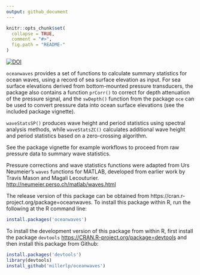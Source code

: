 ```yaml
---
output: github_document
---
```


<!-- README.md is generated from README.Rmd. Please edit that file -->

```r
knitr::opts_chunk$set(
  collapse = TRUE,
  comment = "#>",
  fig.path = "README-"
)
```


[![DOI](https://zenodo.org/badge/85914597.svg)](https://zenodo.org/badge/latestdoi/85914597)

`oceanwaves` provides a set of functions to calculate summary
statistics
for ocean waves, using a record of sea surface elevation as input. For sea surface
elevations
derived from bottom-mounted pressure transducers, the package also
contains a
function `prCorr()` to correct for depth attenuation of the pressure signal,
and the `swDepth()` function from the package `oce` can be used to convert pressure data into ocean surface elevations (see the included package vignette). 

`waveStatsSP()` produces wave height and period statistics using spectral analysis
methods, while `waveStatsZC()` calculates additional wave height and period
statistics based on a zero-crossing algorithm. 

See the package vignette for example workflows to proceed from
raw pressure data to summary wave statistics.

Pressure corrections and wave statistics functions were adapted from Urs
Neumeier's `waves` functions for MATLAB, developed from earlier work 
by Travis Mason and Magali Lecouturier.
[http://neumeier.perso.ch/matlab/waves.html](http://neumeier.perso.ch/matlab/waves.html)  

The release version of this package can be obtained from https://cran.r-project.org/package=oceanwaves. To install this package within
R, run the following at the R command line:
```r
install.packages('oceanwaves')
```


To install the development version of this package from within R, first install the package `devtools`
[https://CRAN.R-project.org/package=devtools](https://CRAN.R-project.org/package=devtools)
and then install this package from Github:

```r
install.packages('devtools')
library(devtools)
install_github('millerlp/oceanwaves')
```

